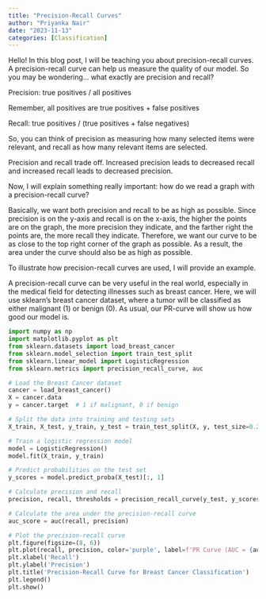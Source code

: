 ```yaml
---
title: "Precision-Recall Curves"
author: "Priyanka Nair"
date: "2023-11-13"
categories: [Classification]
---
```


Hello! In this blog post, I will be teaching you about precision-recall curves. A precision-recall curve can help us measure the quality of our model. So you may be wondering... what exactly are precision and recall?

Precision: true positives / all positives

Remember, all positives are true positives + false positives

Recall: true positives / (true positives + false negatives)

So, you can think of precision as measuring how many selected items were relevant, and recall as how many relevant items are selected.

Precision and recall trade off. Increased precision leads to decreased recall and increased recall leads to decreased precision.

Now, I will explain something really important: how do we read a graph with a precision-recall curve?

Basically, we want both precision and recall to be as high as possible. Since precision is on the y-axis and recall is on the x-axis, the higher the points are on the graph, the more precision they indicate, and the farther right the points are, the more recall they indicate. Therefore, we want our curve to be as close to the top right corner of the graph as possible. As a result, the area under the curve should also be as high as possible.

To illustrate how precision-recall curves are used, I will provide an example.

A precision-recall curve can be very useful in the real world, especially in the medical field for detecting illnesses such as breast cancer. Here, we will use sklearn's breast cancer dataset, where a tumor will be classified as either malignant (1) or benign (0). As usual, our PR-curve will show us how good our model is.

```python
import numpy as np
import matplotlib.pyplot as plt
from sklearn.datasets import load_breast_cancer
from sklearn.model_selection import train_test_split
from sklearn.linear_model import LogisticRegression
from sklearn.metrics import precision_recall_curve, auc

# Load the Breast Cancer dataset
cancer = load_breast_cancer()
X = cancer.data
y = cancer.target  # 1 if malignant, 0 if benign

# Split the data into training and testing sets
X_train, X_test, y_train, y_test = train_test_split(X, y, test_size=0.2, random_state=42)

# Train a logistic regression model
model = LogisticRegression()
model.fit(X_train, y_train)

# Predict probabilities on the test set
y_scores = model.predict_proba(X_test)[:, 1]

# Calculate precision and recall
precision, recall, thresholds = precision_recall_curve(y_test, y_scores)

# Calculate the area under the precision-recall curve
auc_score = auc(recall, precision)

# Plot the precision-recall curve
plt.figure(figsize=(8, 6))
plt.plot(recall, precision, color='purple', label=f'PR Curve (AUC = {auc_score:.2f})')
plt.xlabel('Recall')
plt.ylabel('Precision')
plt.title('Precision-Recall Curve for Breast Cancer Classification')
plt.legend()
plt.show()

    
```
